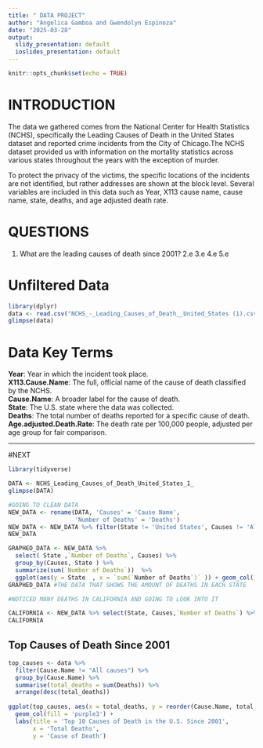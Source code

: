 ```yaml
---
title: " DATA PROJECT"
author: "Angelica Gamboa and Gwendolyn Espinoza"
date: "2025-03-28"
output:
  slidy_presentation: default
  ioslides_presentation: default
---
```


```r
knitr::opts_chunk$set(echo = TRUE)
```

# INTRODUCTION
The data we gathered comes from the National Center for Health Statistics (NCHS), specifically the Leading Causes of Death in the United States dataset and reported crime incidents from the City of Chicago.The NCHS dataset provided us with information on the mortality statistics across various states throughout the years with the exception of murder. 

To protect the privacy of the victims, the specific locations of the incidents are not identified, but rather addresses are shown at the block level. Several variables are included in this data such as Year, X113 cause name, cause name, state, deaths, and age adjusted death rate. 


# QUESTIONS
1. What are the leading causes of death since 2001?
2.e
3.e
4.e
5.e

# Unfiltered Data
```r
library(dplyr)
data <- read.csv("NCHS_-_Leading_Causes_of_Death__United_States (1).csv")
glimpse(data)
```
# Data Key Terms
**Year**: Year in which the incident took place.                   
**X113.Cause.Name**: The full, official name of the cause of death classified by the NCHS.         
**Cause.Name**: A broader label for the cause of death.               
**State**: The U.S. state where the data was collected.                  
**Deaths**: The total number of deaths reported for a specific cause of death.
**Age.adjusted.Death.Rate**: The death rate per 100,000 people, adjusted per age group for fair comparison. 



---
#NEXT
```r
library(tidyverse)

```

```r
DATA <- NCHS_Leading_Causes_of_Death_United_States_1_
glimpse(DATA)

#GOING TO CLEAN DATA
NEW_DATA <- rename(DATA, 'Causes' = 'Cause Name',
                   'Number of Deaths' = 'Deaths')
NEW_DATA <- NEW_DATA %>% filter(State != 'United States', Causes != 'All causes')
NEW_DATA
```




```r

GRAPHED_DATA <- NEW_DATA %>% 
  select( State ,`Number of Deaths`, Causes) %>% 
  group_by(Causes, State ) %>% 
  summarize(sum(`Number of Deaths`))  %>% 
  ggplot(aes(y = State  , x = `sum(`Number of Deaths`)` )) + geom_col()
GRAPHED_DATA #THE DATA THAT SHOWS THE AMOUNT OF DEATHS IN EACH STATE

#NOTICED MANY DEATHS IN CALIFORNIA AND GOING TO LOOK INTO IT

CALIFORNIA <- NEW_DATA %>% select(State, Causes,`Number of Deaths`) %>% group_by(Causes) %>% summarize(sum(`Number of Deaths`))
CALIFORNIA
```

## **Top Causes of Death Since 2001**
```r
top_causes <- data %>%
  filter(Cause.Name != "All causes") %>% 
  group_by(Cause.Name) %>%
  summarise(total_deaths = sum(Deaths)) %>%
  arrange(desc(total_deaths))
  
ggplot(top_causes, aes(x = total_deaths, y = reorder(Cause.Name, total_deaths))) +
  geom_col(fill = 'purple3') +
  labs(title = 'Top 10 Causes of Death in the U.S. Since 2001',
       x = 'Total Deaths',
       y = 'Cause of Death')
```







